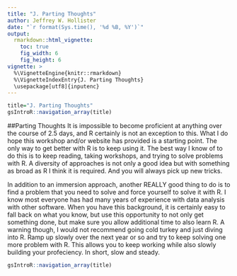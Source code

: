 ```yaml
---
title: "J. Parting Thoughts"
author: Jeffrey W. Hollister
date: "`r format(Sys.time(), '%d %B, %Y')`"
output: 
  rmarkdown::html_vignette:
    toc: true
    fig_width: 6
    fig_height: 6
vignette: >
  %\VignetteEngine{knitr::rmarkdown}
  %\VignetteIndexEntry{J. Parting Thoughts}
  \usepackage[utf8]{inputenc}
---
```



```r
title="J. Parting Thoughts"
gsIntroR::navigation_array(title)
```

##Parting Thoughts
It is impossible to become proficient at anything over the course of 2.5 days, and R certainly is not an exception to this.  What I do hope this workshop and/or website has provided is a starting point.  The only way to get better with R is to keep using it.  The best way I know of to do this is to keep reading, taking workshops, and trying to solve problems with R.  A diversity of approaches is not only a good idea but with something as broad as R I think it is required.  And you will always pick up new tricks.  

In addition to an immersion approach, another REALLY good thing to do is to find a problem that you need to solve and force yourself to solve it with R.  I know most everyone has had many years of experience with data analysis with other software.  When you have this background, it is certainly easy to fall back on what you know, but use this opportunity to not only get something done, but make sure you allow additional time to also learn R.  A warning though, I would not recommend going cold turkey and just diving into R.  Ramp up slowly over the next year or so and try to keep solving one more problem with R.  This allows you to keep working while also slowly building your profeciency. In short, slow and steady.

```r
gsIntroR::navigation_array(title)
```
